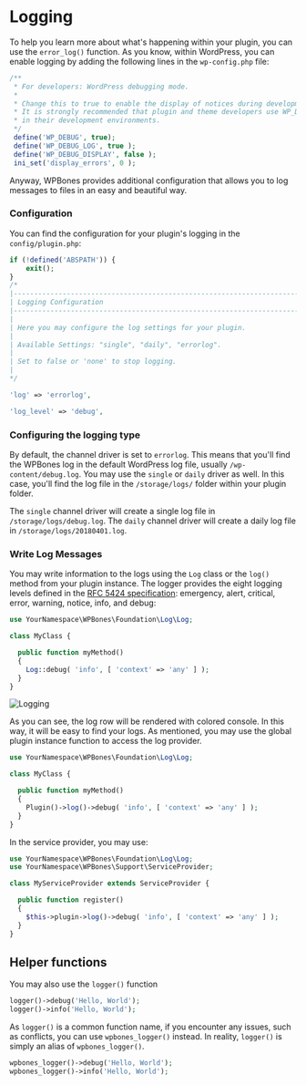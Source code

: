 
# Logging

To help you learn more about what's happening within your plugin, you can use the `error_log()` function. As you know, within WordPress, you can enable logging by adding the following lines in the `wp-config.php` file:

```php filename="wp_config.php" copy
/**
 * For developers: WordPress debugging mode.
 *
 * Change this to true to enable the display of notices during development.
 * It is strongly recommended that plugin and theme developers use WP_DEBUG
 * in their development environments.
 */
 define('WP_DEBUG', true);
 define('WP_DEBUG_LOG', true );
 define('WP_DEBUG_DISPLAY', false );
 ini_set('display_errors', 0 );
```

Anyway, WPBones provides additional configuration that allows you to log messages to files in an easy and beautiful way.

### Configuration

You can find the configuration for your plugin's logging in the `config/plugin.php`:

```php filename="config/plugin.php" copy
if (!defined('ABSPATH')) {
    exit();
}
/*
|--------------------------------------------------------------------------
| Logging Configuration
|--------------------------------------------------------------------------
|
| Here you may configure the log settings for your plugin.
|
| Available Settings: "single", "daily", "errorlog".
|
| Set to false or 'none' to stop logging.
|
*/

'log' => 'errorlog',

'log_level' => 'debug',
```

### Configuring the logging type

By default, the channel driver is set to `errorlog`. This means that you'll find the WPBones log in the default WordPress log file, usually `/wp-content/debug.log`. You may use the `single` or `daily` driver as well. In this case, you'll find the log file in the `/storage/logs/` folder within your plugin folder.

The `single` channel driver will create a single log file in `/storage/logs/debug.log`.
The `daily` channel driver will create a daily log file in `/storage/logs/20180401.log`.

### Write Log Messages

You may write information to the logs using the `Log` class or the `log()` method from your plugin instance.
The logger provides the eight logging levels defined in the [RFC 5424 specification](https://tools.ietf.org/html/rfc5424): emergency, alert, critical, error, warning, notice, info, and debug:

```php copy
use YourNamespace\WPBones\Foundation\Log\Log;

class MyClass {

  public function myMethod()
  {
    Log::debug( 'info', [ 'context' => 'any' ] );
  }
}
```

![Logging](./logging.png)

As you can see, the log row will be rendered with colored console. In this way, it will be easy to find your logs.
As mentioned, you may use the global plugin instance function to access the log provider.

```php copy
use YourNamespace\WPBones\Foundation\Log\Log;

class MyClass {

  public function myMethod()
  {
    Plugin()->log()->debug( 'info', [ 'context' => 'any' ] );
  }
}
```

In the service provider, you may use:

```php copy
use YourNamespace\WPBones\Foundation\Log\Log;
use YourNamespace\WPBones\Support\ServiceProvider;

class MyServiceProvider extends ServiceProvider {

  public function register()
  {
    $this->plugin->log()->debug( 'info', [ 'context' => 'any' ] );
  }
}
```

## Helper functions

You may also use the `logger()` function

```php copy
logger()->debug('Hello, World');
logger()->info('Hello, World');
```

As `logger()` is a common function name, if you encounter any issues, such as conflicts, you can use `wpbones_logger()` instead. In reality, `logger()` is simply an alias of `wpbones_logger()`.

```php copy
wpbones_logger()->debug('Hello, World');
wpbones_logger()->info('Hello, World');
```